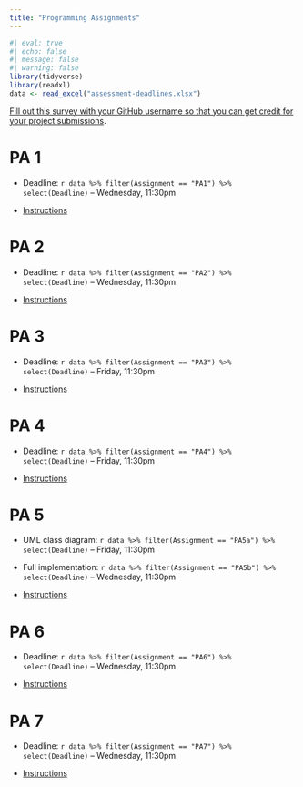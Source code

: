```yaml
---
title: "Programming Assignments"
---
```


```r
#| eval: true
#| echo: false
#| message: false
#| warning: false
library(tidyverse)
library(readxl)
data <- read_excel("assessment-deadlines.xlsx")
```


[Fill out this survey with your GitHub username so that you can get credit for your project submissions](https://uarizona.co1.qualtrics.com/jfe/form/SV_4GyaYKWTKqYvafk).

# PA 1

* Deadline: `r data %>% filter(Assignment == "PA1") %>%  select(Deadline)` -- Wednesday, 11:30pm

* [Instructions](programming-assignment-01.html)


# PA 2

* Deadline: `r data %>% filter(Assignment == "PA2") %>%  select(Deadline)` -- Wednesday, 11:30pm

* [Instructions](programming-assignment-02.html)

# PA 3

* Deadline: `r data %>% filter(Assignment == "PA3") %>%  select(Deadline)` -- Friday, 11:30pm

* [Instructions](programming-assignment-03.html)

# PA 4

* Deadline: `r data %>% filter(Assignment == "PA4") %>%  select(Deadline)` -- Friday, 11:30pm

* [Instructions](programming-assignment-04.html)

# PA 5

* UML class diagram: `r data %>% filter(Assignment == "PA5a") %>%  select(Deadline)` -- Friday, 11:30pm
* Full implementation: `r data %>% filter(Assignment == "PA5b") %>%  select(Deadline)` -- Wednesday, 11:30pm

* [Instructions](programming-assignment-05.html)

# PA 6

* Deadline: `r data %>% filter(Assignment == "PA6") %>%  select(Deadline)` -- Wednesday, 11:30pm

* [Instructions](programming-assignment-06.html)

# PA 7

* Deadline: `r data %>% filter(Assignment == "PA7") %>%  select(Deadline)` -- Wednesday, 11:30pm

* [Instructions](programming-assignment-07.html)


